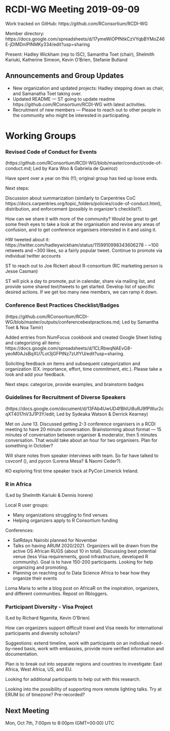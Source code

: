 # RCDI-WG Meeting 2019-09-09

Work tracked on GitHub: https://github.com/RConsortium/RCDI-WG

Member directory: https://docs.google.com/spreadsheets/d/17ymeWiOPfNtkCzVYqbBYMoZ46E-jDIMDnIPINMKy334/edit?usp=sharing

Present: Hadley Wickham (rep to ISC), Samantha Toet (chair), Shelmith Kariuki, Katherine Simeon, Kevin O'Brien, Stefanie Butland

## Announcements and Group Updates

* New organization and updated projects: Hadley stepping down as chair, and Samanatha Toet taking over.
* Updated README — ST going to update readme https://github.com/RConsortium/RCDI-WG with latest activities.
* Recruitment of new members — Please to reach out to other people in the community who might be interested in participating.

# Working Groups 

### Revised Code of Conduct for Events

(https://github.com/RConsortium/RCDI-WG/blob/master/conduct/code-of-conduct.md; Led by Kara Woo & Gabriela de Queiroz)

Have spent over a year on this (!!); original group has tied up loose ends.

Next steps:

Discussion about summarization (similarly to Carpentries CoC https://docs.carpentries.org/topic_folders/policies/code-of-conduct.html), distribution, and enforcement (possibly in organizer’s checklist?). 

How can we share it with more of the community? Would be great to get some fresh eyes to take a look at the organisation and revise any areas of confusion, and to get conference organisers interested in it and using it.

HW tweeted about it: https://twitter.com/hadleywickham/status/1159910998343606278 - ~100 retweets and ~300 likes, so a fairly popular tweet. Continue to promote via individual twitter accounts

ST to reach out to Joe Rickert about R-consortium (RC marketing person is Jesse Casman) 

ST will pick a day to promote, put in calendar, share via mailing list, and provide some shared text/tweets to get started. Develop list of specific desired actions. If we get too many new members, we can ramp it down.

### Conference Best Practices Checklist/Badges

(https://github.com/RConsortium/RCDI-WG/blob/master/outputs/conferencebestpractices.md; Led by Samantha Toet & Noa Tamir)

Added entries from NumFocus cookbook and created Google Sheet listing and categorizing all items: https://docs.google.com/spreadsheets/d/1CLRbwqNAEvG8-yeoM0AJsBqXU7Lot3jGFPtNz7zUfYU/edit?usp=sharing. 

Soliciting feedback on items and subsequent categorization and organization (EX. importance, effort, time commitment, etc.). Please take a look and add your feedback.

Next steps: categorize, provide examples, and brainstorm badges 

### Guidelines for Recruitment of Diverse Speakers

(https://docs.google.com/document/d/13FAb4UwUD4fBhlUi8uRJ9fPWur2cqXT4017nV3J1P3Y/edit; Led by Sydeaka Watson & Derrick Kearney)

Met on June 13. Discussed getting 2-3 conference organisers in a RCDI meeting to have 20 minute conversation. Brainstorming about format — 15 minutes of conversation between organiser & moderator, then 5 minutes conversation. That would take about an hour for two organisers. Plan for something in October? 

Will share notes from speaker interviews with team. So far have talked to csvconf (), and pycon (Lorena Mesa? & Naomi Ceder?). 

KO exploring first time speaker track at PyCon Limerick Ireland.

### R in Africa

(Led by Shelmith Kariuki & Dennis Irorere)

Local R user groups:

- Many organizations struggling to find venues
- Helping organizers apply to R Consortium funding 

Conferences:

- SatRdays Nairobi planned for November
- Talks on having ARUM 2020/2021. Organizers will be drawn from the active OS African RUGS (about 10 in total). Discussing best potential venue (less Visa requirements, good infrastructure, developed R community). Goal is to have 150-200 participants. Looking for help organizing and promoting. 
- Planning on reaching out to Data Science Africa to hear how they organize their events

Lorna Maria to write a blog post on AfricaR on the inspiration, organizers, and different communities. Repost on Rbloggers.

### Participant Diversity - Visa Project 

(Led by Richard Ngamita, Kevin O'Brien)

How can organizers support difficult travel and Visa needs for international participants and diversity scholars? 

Suggestions: extend timeline, work with participants on an individual need-by-need basis, work with embassies, provide more verified information and documentation. 

Plan is to break out into separate regions and countries to investigate: East Africa, West Africa,  US, and EU.

Looking for additional participants to help out with this research. 

Looking into the possibility of supporting more remote lighting talks. Try at ERUM bc of timezone? Pre-recorded?

## Next Meeting 

Mon, Oct 7th, 7:00pm to 8:00pm (GMT+00:00) UTC


